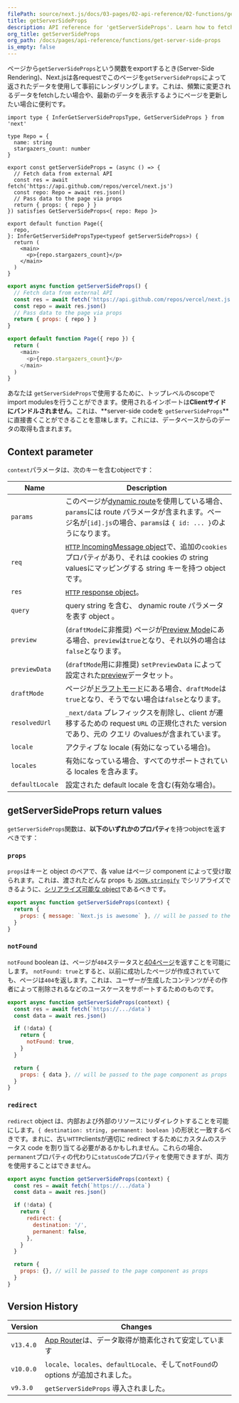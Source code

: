 ```yaml
---
filePath: source/next.js/docs/03-pages/02-api-reference/02-functions/get-server-side-props.mdx
title: getServerSideProps
description: API reference for 'getServerSideProps'. Learn how to fetch data on each request with Next.js.
org_title: getServerSideProps
org_path: /docs/pages/api-reference/functions/get-server-side-props
is_empty: false
---
```


ページから`getServerSideProps`という関数をexportするとき(Server-Side Rendering)、Next.jsは各requestでこのページを`getServerSideProps`によって返されたデータを使用して事前にレンダリングします。これは、頻繁に変更されるデータをfetchしたい場合や、最新のデータを表示するようにページを更新したい場合に便利です。

```tsx:pages/index.tsx
import type { InferGetServerSidePropsType, GetServerSideProps } from 'next'

type Repo = {
  name: string
  stargazers_count: number
}

export const getServerSideProps = (async () => {
  // Fetch data from external API
  const res = await fetch('https://api.github.com/repos/vercel/next.js')
  const repo: Repo = await res.json()
  // Pass data to the page via props
  return { props: { repo } }
}) satisfies GetServerSideProps<{ repo: Repo }>

export default function Page({
  repo,
}: InferGetServerSidePropsType<typeof getServerSideProps>) {
  return (
    <main>
      <p>{repo.stargazers_count}</p>
    </main>
  )
}
```

```jsx:pages/index.js
export async function getServerSideProps() {
  // Fetch data from external API
  const res = await fetch('https://api.github.com/repos/vercel/next.js')
  const repo = await res.json()
  // Pass data to the page via props
  return { props: { repo } }
}

export default function Page({ repo }) {
  return (
    <main>
      <p>{repo.stargazers_count}</p>
    </main>
  )
}
```

あなたは `getServerSideProps`で使用するために、トップレベルのscopeでimport modulesを行うことができます。使用されるインポートは**Clientサイドにバンドルされません**。これは、**server-side codeを `getServerSideProps`**に直接書くことができることを意味します。これには、データベースからのデータの取得も含まれます。

## Context parameter

`context`パラメータは、次のキーを含むobjectです：

| Name | Description |
| --------------- | --------------------------------------------------------------------------------------------------------------------------------------------------------------------------------------------------------------------- |
| `params` | このページが[dynamic route](/ja/javascript/next.js/v14/03-pages/01-building-your-application/01-routing/02-dynamic-routes)を使用している場合、 `params`には route パラメータが含まれます。ページ名が`[id].js`の場合、`params`は `{ id: ... }`のようになります。|
| `req` | [`HTTP` IncomingMessage object](https://nodejs.org/api/http.html#http_class_http_incomingmessage)で、追加の`cookies`プロパティがあり、それは cookies の string valuesにマッピングする string キーを持つ object です。 |
| `res` | [`HTTP` response object](https://nodejs.org/api/http.html#http_class_http_serverresponse)。|
| `query` | query string を含む、 dynamic route パラメータを表す object 。|
| `preview` | (`draftMode`に非推奨) ページが[Preview Mode](/ja/javascript/next.js/v14/03-pages/01-building-your-application/06-configuring/14-preview-mode)にある場合、`preview`は`true`となり、それ以外の場合は`false`となります。|
| `previewData` | (`draftMode`用に非推奨) `setPreviewData` によって設定された[preview](/ja/javascript/next.js/v14/03-pages/01-building-your-application/06-configuring/14-preview-mode)データセット。|
| `draftMode` | ページが[ドラフトモード](/ja/javascript/next.js/v14/03-pages/01-building-your-application/06-configuring/11-draft-mode)にある場合、`draftMode`は`true`となり、そうでない場合は`false`となります。|
| `resolvedUrl` | `_next/data` プレフィックスを削除し、client が遷移するための request `URL` の正規化された version であり、元の クエリ のvaluesが含まれています。|
| `locale` | アクティブな locale (有効になっている場合)。|
| `locales` | 有効になっている場合、すべてのサポートされている locales を含みます。|
| `defaultLocale` | 設定された default locale を含む(有効な場合)。|

## getServerSideProps return values

`getServerSideProps`関数は、**以下のいずれかのプロパティ**を持つobjectを返すべきです：

### `props`

`props`はキーと object のペアで、各 value はページ component によって受け取られます。これは、渡されたどんな props も [`JSON.stringify`](https://developer.mozilla.org/docs/Web/JavaScript/Reference/Global_Objects/JSON/stringify) でシリアライズできるように、[シリアライズ可能な object](https://developer.mozilla.org/docs/Glossary/Serialization)であるべきです。

```jsx
export async function getServerSideProps(context) {
  return {
    props: { message: `Next.js is awesome` }, // will be passed to the page component as props
  }
}
```

### `notFound`

`notFound` boolean は、ページが`404`ステータスと[404ページ](/ja/javascript/next.js/v14/03-pages/01-building-your-application/01-routing/08-custom-error#404-page)を返すことを可能にします。 `notFound: true`とすると、以前に成功したページが作成されていても、ページは`404`を返します。これは、ユーザーが生成したコンテンツがその作者によって削除されるなどのユースケースをサポートするためのものです。

```js
export async function getServerSideProps(context) {
  const res = await fetch(`https://.../data`)
  const data = await res.json()

  if (!data) {
    return {
      notFound: true,
    }
  }

  return {
    props: { data }, // will be passed to the page component as props
  }
}
```

### `redirect`

`redirect` object は、内部および外部のリソースにリダイレクトすることを可能にします。`{ destination: string, permanent: boolean }`の形状と一致するべきです。まれに、古い`HTTP`clientsが適切に redirect するためにカスタムのステータス code を割り当てる必要があるかもしれません。これらの場合、`permanent`プロパティの代わりに`statusCode`プロパティを使用できますが、両方を使用することはできません。

```js
export async function getServerSideProps(context) {
  const res = await fetch(`https://.../data`)
  const data = await res.json()

  if (!data) {
    return {
      redirect: {
        destination: '/',
        permanent: false,
      },
    }
  }

  return {
    props: {}, // will be passed to the page component as props
  }
}
```

## Version History

| Version | Changes |
| --------- | ----------------------------------------------------------------------------------------------------------- |
| `v13.4.0` | [App Router](/ja/javascript/next.js/v14/02-app/01-building-your-application/02-data-fetching)は、データ取得が簡素化されて安定しています |
| `v10.0.0` | `locale`、`locales`、`defaultLocale`、そして`notFound`の options が追加されました。|
| `v9.3.0` | `getServerSideProps` 導入されました。|
